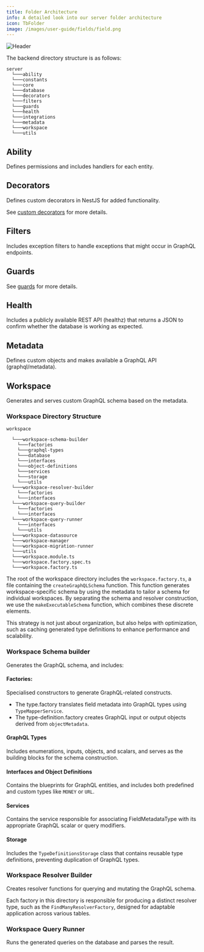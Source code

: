 ```yaml
---
title: Folder Architecture
info: A detailed look into our server folder architecture
icon: TbFolder
image: /images/user-guide/fields/field.png
---
```

<Frame>
  <img src="/images/user-guide/fields/field.png" alt="Header" />
</Frame>

The backend directory structure is as follows:

```
server
  └───ability
  └───constants 
  └───core
  └───database
  └───decorators
  └───filters
  └───guards
  └───health
  └───integrations
  └───metadata
  └───workspace
  └───utils
```

## Ability

Defines permissions and includes handlers for each entity.

## Decorators 

Defines custom decorators in NestJS for added functionality. 

See [custom decorators](https://docs.nestjs.com/custom-decorators) for more details.

## Filters

Includes exception filters to handle exceptions that might occur in GraphQL endpoints. 

## Guards

See [guards](https://docs.nestjs.com/guards) for more details. 

## Health

Includes a publicly available REST API (healthz) that returns a JSON to confirm whether the database is working as expected.

## Metadata

Defines custom objects and makes available a GraphQL API (graphql/metadata).

## Workspace

Generates and serves custom GraphQL schema based on the metadata. 

### Workspace Directory Structure 

```
workspace

  └───workspace-schema-builder
    └───factories 
    └───graphql-types
    └───database
    └───interfaces
    └───object-definitions
    └───services
    └───storage
    └───utils
  └───workspace-resolver-builder
    └───factories
    └───interfaces
  └───workspace-query-builder
    └───factories
    └───interfaces
  └───workspace-query-runner
    └───interfaces
    └───utils 
  └───workspace-datasource
  └───workspace-manager
  └───workspace-migration-runner
  └───utils 
  └───workspace.module.ts   
  └───workspace.factory.spec.ts    
  └───workspace.factory.ts      
```


The root of the workspace directory includes the `workspace.factory.ts`, a file containing the `createGraphQLSchema` function. This function generates workspace-specific schema by using the metadata to tailor a schema for individual workspaces. By separating the schema and resolver construction, we use the `makeExecutableSchema` function, which combines these discrete elements. 

This strategy is not just about organization, but also helps with optimization, such as caching generated type definitions to enhance performance and scalability.

### Workspace Schema builder

Generates the GraphQL schema, and includes:  

#### Factories: 

Specialised constructors to generate GraphQL-related constructs.  
- The type.factory translates field metadata into GraphQL types using `TypeMapperService`.
- The type-definition.factory creates GraphQL input or output objects derived from `objectMetadata`.

#### GraphQL Types

Includes enumerations, inputs, objects, and scalars, and serves as the building blocks for the schema construction.

#### Interfaces and Object Definitions

Contains the blueprints for GraphQL entities, and includes both predefined and custom types like `MONEY` or `URL`.

#### Services

Contains the service responsible for associating FieldMetadataType with its appropriate GraphQL scalar or query modifiers.

#### Storage 

Includes the `TypeDefinitionsStorage` class that contains reusable type definitions, preventing duplication of GraphQL types.

### Workspace Resolver Builder 

Creates resolver functions for querying and mutating the GraphQL schema.

Each factory in this directory is responsible for producing a distinct resolver type, such as the `FindManyResolverFactory`, designed for adaptable application across various tables.

### Workspace Query Runner 

Runs the generated queries on the database and parses the result.

